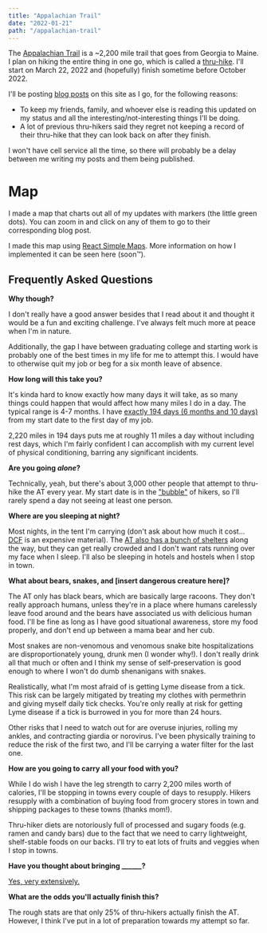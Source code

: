```yaml
---
title: "Appalachian Trail"
date: "2022-01-21"
path: "/appalachian-trail"
---
```



The [Appalachian Trail](https://en.wikipedia.org/wiki/Appalachian_Trail) is a ~2,200 mile trail that goes from Georgia to Maine. I plan on hiking the entire thing in one go, which is called a [thru-hike](https://en.wikipedia.org/wiki/Thru-hiking). I'll start on March 22, 2022 and (hopefully) finish sometime before October 2022.

I'll be posting [blog posts](/blog) on this site as I go, for the following reasons:

- To keep my friends, family, and whoever else is reading this updated on my status and all the interesting/not-interesting things I'll be doing.
- A lot of previous thru-hikers said they regret not keeping a record of their thru-hike that they can look back on after they finish.

I won't have cell service all the time, so there will probably be a delay between me writing my posts and them being published.

# Map

I made a map that charts out all of my updates with markers (the little green dots). You can zoom in and click on any of them to go to their corresponding blog post.

<LazyMap />

I made this map using [React Simple Maps](https://www.react-simple-maps.io/). More information on how I implemented it can be seen here (soon™).

## Frequently Asked Questions

**Why though?**

I don't really have a good answer besides that I read about it and thought it would be a fun and exciting challenge. I've always felt much more at peace when I'm in nature.

Additionally, the gap I have between graduating college and starting work is probably one of the best times in my life for me to attempt this. I would have to otherwise quit my job or beg for a six month leave of absence.

**How long will this take you?**

It's kinda hard to know exactly how many days it will take, as so many things could happen that would affect how many miles I do in a day. The typical range is 4-7 months. I have [exactly 194 days (6 months and 10 days)](https://www.wolframalpha.com/input/?i=days+from+3%2F23%2F2022+to+10%2F3%2F2022) from my start date to the first day of my job.

2,220 miles in 194 days puts me at roughly 11 miles a day without including rest days, which I'm fairly confident I can accomplish with my current level of physical conditioning, barring any significant incidents.

**Are you going _alone_?**

Technically, yeah, but there's about 3,000 other people that attempt to thru-hike the AT every year. My start date is in the ["bubble"](https://www.wherearethehikers.com/heatmap/) of hikers, so I'll rarely spend a day not seeing at least one person.

**Where are you sleeping at night?**

Most nights, in the tent I'm carrying (don't ask about how much it cost... [DCF](https://en.wikipedia.org/wiki/Dyneema_Composite_Fabric) is an expensive material). The [AT also has a bunch of shelters](https://tnlandforms.us/at/) along the way, but they can get really crowded and I don't want rats running over my face when I sleep. I'll also be sleeping in hotels and hostels when I stop in town.

**What about bears, snakes, and [insert dangerous creature here]?**

The AT only has black bears, which are basically large racoons. They don't really approach humans, unless they're in a place where humans carelessly leave food around and the bears have associated us with delicious human food. I'll be fine as long as I have good situational awareness, store my food properly, and don't end up between a mama bear and her cub.

Most snakes are non-venomous and venomous snake bite hospitalizations are disproportionately young, drunk men (I wonder why!). I don't really drink all that much or often and I think my sense of self-preservation is good enough to where I won't do dumb shenanigans with snakes.

Realistically, what I'm most afraid of is getting Lyme disease from a tick. This risk can be largely mitigated by treating my clothes with permethrin and giving myself daily tick checks. You're only really at risk for getting Lyme disease if a tick is burrowed in you for more than 24 hours.

Other risks that I need to watch out for are overuse injuries, rolling my ankles, and contracting giardia or norovirus. I've been physically training to reduce the risk of the first two, and I'll be carrying a water filter for the last one.

**How are you going to carry all your food with you?**

While I do wish I have the leg strength to carry 2,200 miles worth of calories, I'll be stopping in towns every couple of days to resupply. Hikers resupply with a combination of buying food from grocery stores in town and shipping packages to these towns (thanks mom!).

Thru-hiker diets are notoriously full of processed and sugary foods (e.g. ramen and candy bars) due to the fact that we need to carry lightweight, shelf-stable foods on our backs. I'll try to eat lots of fruits and veggies when I stop in towns.

**Have you thought about bringing \_\_\_\_\_\_?**

[Yes, very extensively.](https://lighterpack.com/r/21f9sh)

**What are the odds you'll actually finish this?**

The rough stats are that only 25% of thru-hikers actually finish the AT. However, I think I've put in a lot of preparation towards my attempt so far.
